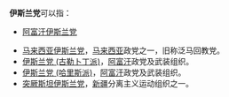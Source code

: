 '''伊斯兰党'''可以指：

* [[阿富汗伊斯蘭黨|阿富汗伊斯兰党]]

*[[马来西亚伊斯兰党|马来西亚伊斯兰党]]，[[马来西亚|马来西亚]]政党之一，旧称泛马回教党。
*[[伊斯兰党_(古勒卜丁派)|伊斯兰党 (古勒卜丁派)]]，[[阿富汗|阿富汗]]政党及武装组织。
*[[伊斯兰党_(哈里斯派)|伊斯兰党 (哈里斯派)]]，[[阿富汗|阿富汗]]政党及武装组织。
*[[突厥斯坦伊斯兰党|突厥斯坦伊斯兰党]]，[[新疆|新疆]]分离主义运动组织之一。

{{消歧义|cat=四字消歧义}}